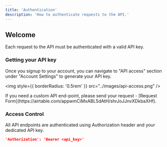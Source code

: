 ```yaml
---
title: 'Authentication'
description: 'How to authenticate requests to the API.'
---
```


## Welcome

Each request to the API must be authenticated with a valid API key.

### Getting your API key

Once you signup to your account, you can navigate to "API access" section under "Account Settings" to generate your API key.

<img
  style={{ borderRadius: '0.5rem' }}
  src="../images/api-access.png"
/>

<Note>
  If you need a custom API end-point, please send your request - [Request Form](https://airtable.com/appwmCiMxABL5dAtH/shrJoJJnvXDkbaXHf).
</Note>

### Access Control

All API endpoints are authenticated using Authorization header and your dedicated API key.

```json
'Authorization': 'Bearer <api_key>'
```
